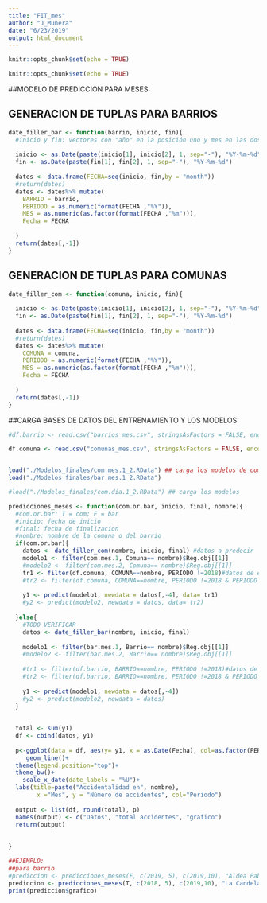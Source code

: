 ```yaml
---
title: "FIT_mes"
author: "J_Munera"
date: "6/23/2019"
output: html_document
---
```


```r
knitr::opts_chunk$set(echo = TRUE)
```
```r
knitr::opts_chunk$set(echo = TRUE)
```

##MODELO DE PREDICCION PARA MESES:


## GENERACION DE TUPLAS PARA BARRIOS
```r
date_filler_bar <- function(barrio, inicio, fin){
  #inicio y fin: vectores con "año" en la posición uno y mes en las dos
  
  inicio <- as.Date(paste(inicio[1], inicio[2], 1, sep="-"), "%Y-%m-%d")
  fin <- as.Date(paste(fin[1], fin[2], 1, sep="-"), "%Y-%m-%d")
  
  dates <- data.frame(FECHA=seq(inicio, fin,by = "month"))
  #return(dates)
  dates <- dates%>% mutate(
    BARRIO = barrio,
    PERIODO = as.numeric(format(FECHA ,"%Y")),
    MES = as.numeric(as.factor(format(FECHA ,"%m"))),
    Fecha = FECHA
    
  )
  return(dates[,-1]) 
}


```

## GENERACION DE TUPLAS PARA COMUNAS
```r
date_filler_com <- function(comuna, inicio, fin){
  
  inicio <- as.Date(paste(inicio[1], inicio[2], 1, sep="-"), "%Y-%m-%d")
  fin <- as.Date(paste(fin[1], fin[2], 1, sep="-"), "%Y-%m-%d")
  
  dates <- data.frame(FECHA=seq(inicio, fin,by = "month"))
  #return(dates)
  dates <- dates%>% mutate(
    COMUNA = comuna,
    PERIODO = as.numeric(format(FECHA ,"%Y")),
    MES = as.numeric(as.factor(format(FECHA ,"%m"))),
    Fecha = FECHA
    
  )
  return(dates[,-1]) 
}


```


##CARGA BASES DE DATOS DEL ENTRENAMIENTO Y LOS MODELOS
```r
#df.barrio <- read.csv("barrios_mes.csv", stringsAsFactors = FALSE, encoding = "ISO_8859-1", header = T)

df.comuna <- read.csv("comunas_mes.csv", stringsAsFactors = FALSE, encoding = "ISO_8859-1", header = T)


load("./Modelos_finales/com.mes.1_2.RData") ## carga los modelos de comunas
load("./Modelos_finales/bar.mes.1_2.RData")
```


```r
#load("./Modelos_finales/com.dia.1_2.RData") ## carga los modelos

predicciones_meses <- function(com.or.bar, inicio, final, nombre){
  #com.or.bar: T = com; F = bar
  #inicio: fecha de inicio
  #final: fecha de finalizacion
  #nombre: nombre de la comuna o del barrio
  if(com.or.bar){
    datos <- date_filler_com(nombre, inicio, final) #datos a predecir
    modelo1 <- filter(com.mes.1, Comuna== nombre)$Reg.obj[[1]]
    #modelo2 <- filter(com.mes.2, Comuna== nombre)$Reg.obj[[1]]
    tr1 <- filter(df.comuna, COMUNA==nombre, PERIODO !=2018)#datos de entrenamietno del modelo
    #tr2 <- filter(df.comuna, COMUNA==nombre, PERIODO !=2018 & PERIODO !=2017)
    
    y1 <- predict(modelo1, newdata = datos[,-4], data= tr1)
    #y2 <- predict(modelo2, newdata = datos, data= tr2)
    
  }else{
    #TODO VERIFICAR
    datos <- date_filler_bar(nombre, inicio, final)
    
    modelo1 <- filter(bar.mes.1, Barrio== nombre)$Reg.obj[[1]]
    #modelo2 <- filter(bar.mes.2, Barrio== nombre)$Reg.obj[[1]]
    
    #tr1 <- filter(df.barrio, BARRIO==nombre, PERIODO !=2018)#datos de entrenamietno del modelo
    #tr2 <- filter(df.barrio, BARRIO==nombre, PERIODO !=2018 & PERIODO !=2017)
    
    y1 <- predict(modelo1, newdata = datos[,-4])
    #y2 <- predict(modelo2, newdata = datos)
  }
  
  
  total <- sum(y1)
  df <- cbind(datos, y1)
  
  p<-ggplot(data = df, aes(y= y1, x = as.Date(Fecha), col=as.factor(PERIODO)))+ geom_point()+
     geom_line()+
  theme(legend.position="top")+
  theme_bw()+
    scale_x_date(date_labels = "%U")+
  labs(title=paste("Accidentalidad en", nombre),
        x ="Mes", y = "Número de accidentes", col="Periodo")
  
  output <- list(df, round(total), p)
  names(output) <- c("Datos", "total accidentes", "grafico")
  return(output)
  
  
}

##EJEMPLO:
##para barrio
#prediccion <- predicciones_meses(F, c(2019, 5), c(2019,10), "Aldea Pablo VI")
prediccion <- predicciones_meses(T, c(2018, 5), c(2019,10), "La Candelaria")
print(prediccion$grafico)
```

